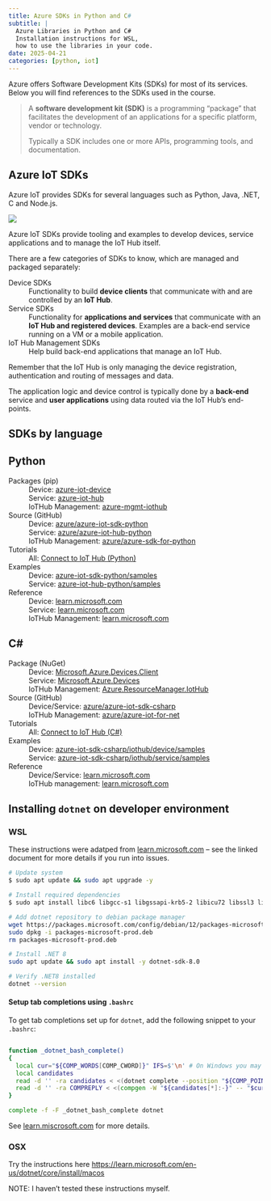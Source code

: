 ```yaml
---
title: Azure SDKs in Python and C#
subtitle: |
  Azure Libraries in Python and C#
  Installation instructions for WSL,
  how to use the libraries in your code.
date: 2025-04-21
categories: [python, iot]
---
```


Azure offers Software Development Kits (SDKs) for most of its services. Below
you will find references to the SDKs used in the course.

> A **software development kit (SDK)** is a programming "package" that
> facilitates the development of an applications for a specific platform, vendor
> or technology.
>
> Typically a SDK includes one or more APIs, programming tools, and
> documentation.

## Azure IoT SDKs

Azure IoT provides SDKs for several languages such as Python, Java, .NET, C and
Node.js.

::: {#fig-iot-hub-architecture .column-margin}

![](assets/iot-hub-architecture.svg)

Azure IoT SDKs provide tooling and
examples to develop devices, service applications and to manage the IoT Hub
itself.

:::

There are a few categories of SDKs to know, which are managed and packaged separately:

Device SDKs
: Functionality to build **device clients** that communicate with and are controlled by an **IoT Hub**.

Service SDKs
: Functionality for **applications and services** that communicate with an **IoT Hub and registered devices**. Examples are a back-end service running on a VM or a mobile application.

IoT Hub Management SDKs
: Help build back-end applications that manage an IoT Hub.

::: {.callout-note}
Remember that the IoT Hub is only managing the device registration,
authentication and routing of messages and data.

The application logic and device control is typically done by a **back-end**
service and **user applications** using data routed via the IoT Hub's
end-points.
:::


## SDKs by language

::: {.panel-tabset}

## Python

Packages (pip)
: Device: [azure-iot-device](https://pypi.org/project/azure-iot-device/)
: Service: [azure-iot-hub](https://pypi.org/project/azure-iot-hub/)
: IoTHub Management: [azure-mgmt-iothub](https://pypi.org/project/azure-mgmt-iothub/)

Source (GitHub)
: Device: [azure/azure-iot-sdk-python](https://github.com/Azure/azure-iot-sdk-python)
: Service: [azure/azure-iot-hub-python](https://github.com/Azure/azure-iot-hub-python/)
: IoTHub Management: [azure/azure-sdk-for-python](https://github.com/Azure/azure-sdk-for-python)

Tutorials
: All: [Connect to IoT Hub (Python)](https://learn.microsoft.com/en-us/azure/iot-develop/quickstart-send-telemetry-iot-hub?pivots=programming-language-python)

Examples
: Device: [azure-iot-sdk-python/samples](https://github.com/Azure/azure-iot-sdk-python/tree/main/samples)
: Service: [azure-iot-hub-python/samples](https://github.com/Azure/azure-iot-hub-python/tree/main/samples)

Reference
: Device: [learn.microsoft.com](https://learn.microsoft.com/en-us/python/api/azure-iot-device/?view=azure-python)
: Service: [learn.microsoft.com](https://learn.microsoft.com/en-us/python/api/azure-iot-hub/?view=azure-python)
: IoTHub Management: [learn.microsoft.com](https://learn.microsoft.com/en-us/python/api/azure-mgmt-iothub/?view=azure-python)

## C\#

Package (NuGet)
: Device: [Microsoft.Azure.Devices.Client](https://www.nuget.org/packages/Microsoft.Azure.Devices.Client)
: Service: [Microsoft.Azure.Devices](https://www.nuget.org/packages/Microsoft.Azure.Devices.Client)
: IoTHub Management: [Azure.ResourceManager.IotHub](https://www.nuget.org/packages/Azure.ResourceManager.IotHub/)

Source (GitHub)
: Device/Service: [azure/azure-iot-sdk-csharp](https://github.com/Azure/azure-iot-sdk-csharp) 
: IoTHub Management: [azure/azure-iot-for-net](https://github.com/Azure/azure-sdk-for-net/tree/main/sdk/iothub)

Tutorials
: All: [Connect to IoT Hub (C#)](https://learn.microsoft.com/en-us/azure/iot-develop/quickstart-send-telemetry-iot-hub?pivots=programming-language-csharp) 

Examples
: Device: [azure-iot-sdk-csharp/iothub/device/samples](https://github.com/Azure/azure-iot-sdk-csharp/tree/main/iothub/device/samples) 
: Service: [azure-iot-sdk-csharp/iothub/service/samples](https://github.com/Azure/azure-iot-sdk-csharp/tree/main/iothub/service/samples)

Reference
: Device/Service: [learn.microsoft.com](https://learn.microsoft.com/en-us/dotnet/api/microsoft.azure.devices.client?view=azure-dotnet) 
: IoTHub management: [learn.microsoft.com](https://learn.microsoft.com/en-us/dotnet/api/microsoft.azure.management.iothub?view=azure-dotnet) 

:::

## Installing `dotnet` on developer environment

### WSL

These instructions were adatped from [learn.microsoft.com](https://learn.microsoft.com/en-us/dotnet/core/install/linux-debian?tabs=dotnet8#dependencies)
-- see the linked document for more details if you run into issues.

```bash
# Update system
$ sudo apt update && sudo apt upgrade -y

# Install required dependencies
$ sudo apt install libc6 libgcc-s1 libgssapi-krb5-2 libicu72 libssl3 libstdc++6 zlib1g

# Add dotnet repository to debian package manager
wget https://packages.microsoft.com/config/debian/12/packages-microsoft-prod.deb -O packages-microsoft-prod.deb
sudo dpkg -i packages-microsoft-prod.deb
rm packages-microsoft-prod.deb

# Install .NET 8
sudo apt update && sudo apt install -y dotnet-sdk-8.0

# Verify .NET8 installed
dotnet --version
```

#### Setup tab completions using `.bashrc`

To get tab completions set up for `dotnet`, add the following snippet to your `.bashrc`:

```bash

function _dotnet_bash_complete()
{
  local cur="${COMP_WORDS[COMP_CWORD]}" IFS=$'\n' # On Windows you may need to use use IFS=$'\r\n'
  local candidates
  read -d '' -ra candidates < <(dotnet complete --position "${COMP_POINT}" "${COMP_LINE}" 2>/dev/null)
  read -d '' -ra COMPREPLY < <(compgen -W "${candidates[*]:-}" -- "$cur")
}

complete -f -F _dotnet_bash_complete dotnet
```

See [learn.miscrosoft.com](https://learn.microsoft.com/en-us/dotnet/core/tools/enable-tab-autocomplete#bash)
for more details.

### OSX

Try the instructions here <https://learn.microsoft.com/en-us/dotnet/core/install/macos>

NOTE: I haven't tested these instructions myself.



